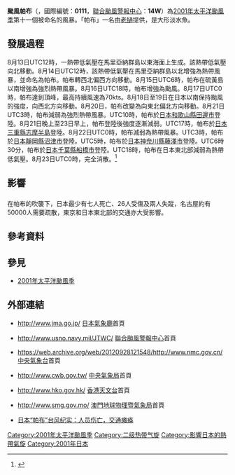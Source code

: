 {{expand|time=2017-12-18T03:18:47+00:00}}
{{Notability Unreferenced |time=2017-09-28T02:39:05+00:00}}
{{NoteTA
|G1=TyphoonNew
|G2=TyphoonOld
|G3=Weather
|G4=CWBTyphoonOld
|T=zh:颱風帕布 (2001年); zh-cn:台风帕布 (2001年); zh-hk:颱風帕布 (2001年); zh-tw:中度颱風帕布 (2001年)
|1=zh:颱風帕布; zh-cn:台风帕布; zh-hk:颱風帕布; zh-tw:中度颱風帕布
|skin=typhoon
}}
{{颱風基礎資訊
|颱風名稱              = 颱風帕布
|外文名稱              = Typhoon Pabuk
|外文語言              = 英語
|十分鐘平均風速JMA     = 70|JMA=knot
|十分鐘平均風速CWB     = 40|CWB=m/s
|十分鐘平均風速KMA     = 38|KMA=m/s
|十分鐘平均風速HKO     = 140
|二分鐘平均風速        = 40|NMC=m/s
|一分鐘平均風速        = 95|SSHS=knot<!--JTWC-->
|代表圖像              = Pabuk 19 aug 2001 0731Z.jpg
|代表圖像名稱          = 颱風帕布
|形成日期              = 2001年8月13日
|消散日期              = 2001年8月23日
|最低氣壓              = 960
|瞬間最大陣風          = 185
|財產損失              = 
|死傷人數              = {{JPN}}7死26傷2失蹤
|影響地區              = {{JPN}}
|備註                  = 
|颱風路徑圖            = Pabuk 2001 track.png
|風季年份              = 2001
|風季位置              = 太平洋
}}
'''颱風帕布'''（{{lang-en|'''Typhoon Pabuk'''}}，國際編號：'''0111'''，[[聯合颱風警報中心|聯合颱風警報中心]]：'''14W'''）為[[2001年太平洋颱風季|2001年太平洋颱風季]]第十一個被命名的風暴。「帕布」一名由[[老撾|老撾]]提供，是大形淡水魚。

==發展過程==
{{phs wikify}}
8月13日UTC12時，一熱帶低氣壓在馬里亞納群島以東海面上生成。該熱帶低氣壓向北移動。8月14日UTC12時，該熱帶低氣壓在馬里亞納群島以北增強為熱帶風暴，並命名為帕布。帕布轉西北偏西方向移動。8月15日UTC6時，帕布在硫黃島以南增強為強烈熱帶風暴。8月16日UTC18時，帕布增強為颱風。8月17日UTC0時，帕布達到頂峰，最高持續風速為70kts。8月18日至19日在日本以南保持颱風的強度，向西北方向移動。8月20日，帕布改變為向東北偏北方向移動。8月21日UTC3時，帕布減弱為強烈熱帶風暴。UTC10時，帕布於[[日本|日本]][[和歌山縣|和歌山縣]][[田邊市|田邊市]]登陸。8月21日晚上至23日早上，帕布登陸後強度逐漸減弱。UTC17時，帕布於[[日本|日本]][[三重縣|三重縣]][[志摩半島|志摩半島]]登陸。8月22日UTC0時，帕布減弱為熱帶風暴。UTC3時，帕布於[[日本|日本]][[靜岡縣|靜岡縣]][[沼津市|沼津市]]登陸。UTC5時，帕布於[[日本|日本]][[神奈川縣|神奈川縣]][[藤澤市|藤澤市]]登陸。UTC6時30分，帕布於[[日本|日本]][[千葉縣|千葉縣]][[船橋市|船橋市]]登陸。UTC18時，帕布在日本東北部減弱為熱帶低氣壓。8月23日UTC0時，完全消散。<ref>{{Cite web |url=http://www.jma.go.jp/jma/jma-eng/jma-center/rsmc-hp-pub-eg/AnnualReport/2001/Text/Text2001.pdf |title=2001年日本氣象廳年鑒 |accessdate=2013-08-29 |archive-date=2012-12-06 |archive-url=https://www.webcitation.org/6CiBYd8jv?url=http://www.jma.go.jp/jma/jma-eng/jma-center/rsmc-hp-pub-eg/AnnualReport/2001/Text/Text2001.pdf |dead-url=no }}</ref>

==影響==
==={{JPN}}===
在帕布的吹襲下，日本最少有七人死亡、26人受傷及兩人失蹤，名古屋約有50000人需要疏散，東京和日本東北部的交通亦大受影響。

==參考資料==
{{reflist|2}}

==參見==
{{Commons category|Typhoon Pabuk (2001)}}
*[[2001年太平洋颱風季|2001年太平洋颱風季]]

==外部連結==
*{{ja}}http://www.jma.go.jp/ [[日本氣象廳|日本氣象廳]]首頁
*{{en}}http://www.usno.navy.mil/JTWC/ {{Wayback|url=http://www.usno.navy.mil/JTWC/ |date=20150809201922 }} [[聯合颱風警報中心|聯合颱風警報中心]]首頁
*{{zh-cn}}https://web.archive.org/web/20120928121548/http://www.nmc.gov.cn/ [[中央氣象台|中央氣象台]]首頁
*{{zh-tw}}http://www.cwb.gov.tw/ {{Wayback|url=http://www.cwb.gov.tw/ |date=20181025071210 }} [[中央氣象局|中央氣象局]]首頁
*{{zh-hk}}http://www.hko.gov.hk/ {{Wayback|url=http://www.hko.gov.hk/ |date=20110224003313 }} [[香港天文台|香港天文台]]首頁
*{{zh-hk}}http://www.smg.gov.mo/ {{Wayback|url=http://www.smg.gov.mo/ |date=20140517030343 }} [[澳門地球物理暨氣象局|澳門地球物理暨氣象局]]首頁
*[http://www.people.com.cn/GB/guoji/25/95/20010822/541730.html 日本“帕布”台风纪实：人员伤亡，交通瘫痪]

{{2001 Pacific typhoon season buttons}}

[[Category:2001年太平洋颱風季|Category:2001年太平洋颱風季]]
[[Category:二级热带气旋|Category:二级热带气旋]]
[[Category:影響日本的熱帶氣旋|Category:影響日本的熱帶氣旋]]
[[Category:2001年日本|Category:2001年日本]]